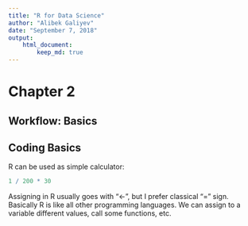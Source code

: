 ```yaml
---
title: "R for Data Science"
author: "Alibek Galiyev"
date: "September 7, 2018"
output:
    html_document:
        keep_md: true
---
```


# Chapter 2
## Workflow: Basics
## Coding Basics
R can be used as simple calculator:

```r
1 / 200 * 30
```

Assigning in R usually goes with "<-", but I prefer classical "=" sign. Basically R is like all other 
programming languages. We can assign to a variable different values, call some functions, etc.